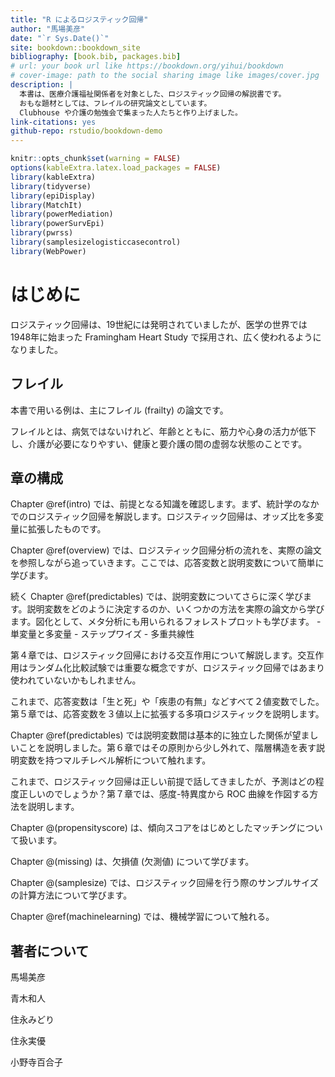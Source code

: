 ```yaml
--- 
title: "R によるロジスティック回帰"
author: "馬場美彦"
date: "`r Sys.Date()`"
site: bookdown::bookdown_site
bibliography: [book.bib, packages.bib]
# url: your book url like https://bookdown.org/yihui/bookdown
# cover-image: path to the social sharing image like images/cover.jpg
description: |
  本書は、医療介護福祉関係者を対象とした、ロジスティック回帰の解説書です。
  おもな題材としては、フレイルの研究論文としています。
  Clubhouse や介護の勉強会で集まった人たちと作り上げました。
link-citations: yes
github-repo: rstudio/bookdown-demo
---
```

```r
knitr::opts_chunk$set(warning = FALSE)
options(kableExtra.latex.load_packages = FALSE)
library(kableExtra)
library(tidyverse)
library(epiDisplay)
library(MatchIt)
library(powerMediation)
library(powerSurvEpi)
library(pwrss)
library(samplesizelogisticcasecontrol)
library(WebPower)
```

# はじめに  {- #preface}

ロジスティック回帰は、19世紀には発明されていましたが、医学の世界では 1948年に始まった Framingham Heart Study で採用され、広く使われるようになりました。



## フレイル  {- #frailty}

本書で用いる例は、主にフレイル (frailty)\index{ふれいる@フレイル} の論文です。

フレイルとは、病気ではないけれど、年齢とともに、筋力や心身の活力が低下し、介護が必要になりやすい、健康と要介護の間の虚弱な状態のことです。

## 章の構成  {- #contents}

Chapter \@ref(intro) では、前提となる知識を確認します。まず、統計学のなかでのロジスティック回帰を解説します。ロジスティック回帰は、オッズ比を多変量に拡張したものです。

Chapter \@ref(overview) では、ロジスティック回帰分析の流れを、実際の論文を参照しながら追っていきます。ここでは、応答変数と説明変数について簡単に学びます。

続く Chapter \@ref(predictables) では、説明変数についてさらに深く学びます。説明変数をどのように決定するのか、いくつかの方法を実際の論文から学びます。図化として、メタ分析にも用いられるフォレストプロットも学びます。
 - 単変量と多変量
 - ステップワイズ
 - 多重共線性

第４章では、ロジスティック回帰における交互作用について解説します。交互作用はランダム化比較試験では重要な概念ですが、ロジスティック回帰ではあまり使われていないかもしれません。

これまで、応答変数は「生と死」や「疾患の有無」などすべて２値変数でした。第５章では、応答変数を３値以上に拡張する多項ロジスティックを説明します。

Chapter \@ref(predictables) では説明変数間は基本的に独立した関係が望ましいことを説明しました。第６章ではその原則から少し外れて、階層構造を表す説明変数を持つマルチレベル解析について触れます。

これまで、ロジスティック回帰は正しい前提で話してきましたが、予測はどの程度正しいのでしょうか？第７章では、感度-特異度から ROC 曲線を作図する方法を説明します。

Chapter \@(propensityscore) は、傾向スコアをはじめとしたマッチングについて扱います。

Chapter \@(missing) は、欠損値 (欠測値) について学びます。

Chapter \@(samplesize) では、ロジスティック回帰を行う際のサンプルサイズの計算方法について学びます。

Chapter \@ref(machinelearning) では、機械学習について触れる。

## 著者について  {- #authors}

馬場美彦

青木和人

住永みどり

住永実優

小野寺百合子

